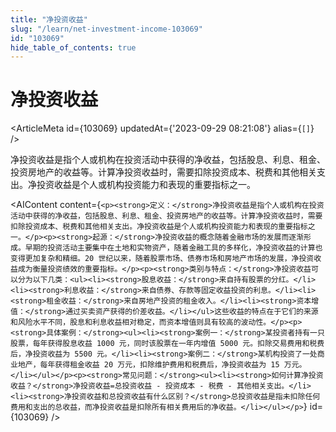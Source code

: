 ```yaml
---
title: "净投资收益"
slug: "/learn/net-investment-income-103069"
id: "103069"
hide_table_of_contents: true
---
```



# 净投资收益

<ArticleMeta id={103069} updatedAt={'2023-09-29 08:21:08'} alias={`[]`} />
<div className='border-solid border-b border-t-0 my-4 border-[var(--ifm-color-gray-300)]' />

净投资收益是指个人或机构在投资活动中获得的净收益，包括股息、利息、租金、投资房地产的收益等。计算净投资收益时，需要扣除投资成本、税费和其他相关支出。净投资收益是个人或机构投资能力和表现的重要指标之一。

<AIContent content={`<p><strong>定义：</strong>净投资收益是指个人或机构在投资活动中获得的净收益，包括股息、利息、租金、投资房地产的收益等。计算净投资收益时，需要扣除投资成本、税费和其他相关支出。净投资收益是个人或机构投资能力和表现的重要指标之一。</p><p><strong>起源：</strong>净投资收益的概念随着金融市场的发展而逐渐形成。早期的投资活动主要集中在土地和实物资产，随着金融工具的多样化，净投资收益的计算也变得更加复杂和精细。20 世纪以来，随着股票市场、债券市场和房地产市场的发展，净投资收益成为衡量投资绩效的重要指标。</p><p><strong>类别与特点：</strong>净投资收益可以分为以下几类：<ul><li><strong>股息收益：</strong>来自持有股票的分红。</li><li><strong>利息收益：</strong>来自债券、存款等固定收益投资的利息。</li><li><strong>租金收益：</strong>来自房地产投资的租金收入。</li><li><strong>资本增值：</strong>通过买卖资产获得的价差收益。</li></ul>这些收益的特点在于它们的来源和风险水平不同，股息和利息收益相对稳定，而资本增值则具有较高的波动性。</p><p><strong>具体案例：</strong><ul><li><strong>案例一：</strong>某投资者持有一只股票，每年获得股息收益 1000 元，同时该股票在一年内增值 5000 元。扣除交易费用和税费后，净投资收益为 5500 元。</li><li><strong>案例二：</strong>某机构投资了一处商业地产，每年获得租金收益 20 万元，扣除维护费用和税费后，净投资收益为 15 万元。</li></ul></p><p><strong>常见问题：</strong><ul><li><strong>如何计算净投资收益？</strong>净投资收益=总投资收益 - 投资成本 - 税费 - 其他相关支出。</li><li><strong>净投资收益和总投资收益有什么区别？</strong>总投资收益是指未扣除任何费用和支出的总收益，而净投资收益是扣除所有相关费用后的净收益。</li></ul></p>`} id={103069} />
